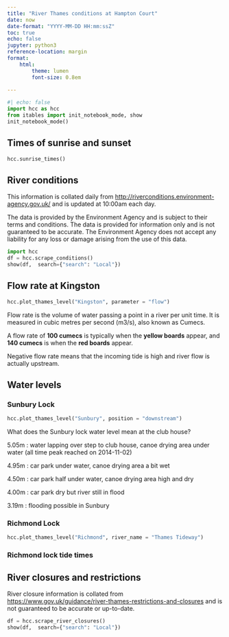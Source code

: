 ```yaml
---
title: "River Thames conditions at Hampton Court"
date: now
date-format: "YYYY-MM-DD HH:mm:ssZ"
toc: true
echo: false
jupyter: python3
reference-location: margin
format: 
    html:
        theme: lumen
        font-size: 0.8em
    
---
```


```python
#| echo: false
import hcc as hcc
from itables import init_notebook_mode, show
init_notebook_mode()

```

## Times of sunrise and sunset

```python
hcc.sunrise_times()
```


## River conditions


::: {.column-margin}
This information is collated daily from <http://riverconditions.environment-agency.gov.uk/> and is updated at 10:00am each day. 

The data is provided by the Environment Agency and is subject to their terms and conditions. The data is provided for information only and is not guaranteed to be accurate. The Environment Agency does not accept any liability for any loss or damage arising from the use of this data.
:::

```python
import hcc
df = hcc.scrape_conditions()
show(df,  search={"search": "Local"})
```


## Flow rate at Kingston

```python
hcc.plot_thames_level("Kingston", parameter = "flow")
```

::: {.column-margin}
Flow rate is the volume of water passing a point in a river per unit time. It is measured in cubic metres per second (m3/s), also known as Cumecs.

A flow rate of **100 cumecs** is typically when the **yellow boards** appear, and **140 cumecs** is when the **red boards** appear.

Negative flow rate means that the incoming tide is high and river flow is actually upstream.
:::


## Water levels

::: {.panel-tabset}

### Sunbury Lock

```python
hcc.plot_thames_level("Sunbury", position = "downstream")
```

::: {.column-margin}
What does the Sunbury lock water level mean at the club house?

5.05m : water lapping over step to club house, canoe drying area under water (all time peak reached on 2014-11-02)

4.95m : car park under water, canoe drying area a bit wet

4.50m : car park half under water, canoe drying area high and dry

4.00m : car park dry but river still in flood

3.19m : flooding possible in Sunbury
:::

### Richmond Lock


```python
hcc.plot_thames_level("Richmond", river_name = "Thames Tideway")
```

### Richmond lock tide times

<script type="text/javascript" src="http://tidetimes.co.uk/widget?name=Richmond Lock&days=3"></script>

:::

## River closures and restrictions

::: {.column-margin}
River closure information is collated from <https://www.gov.uk/guidance/river-thames-restrictions-and-closures> and is not guaranteed to be accurate or up-to-date.
:::

```python
df = hcc.scrape_river_closures()
show(df,  search={"search": "Local"})
```
